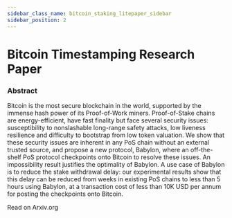 ```yaml
---
sidebar_class_name: bitcoin_staking_litepaper_sidebar
sidebar_position: 2
---
```



# Bitcoin Timestamping Research Paper

### Abstract

Bitcoin is the most secure blockchain in the world,
supported by the immense hash power of its Proof-of-Work
miners. Proof-of-Stake chains are energy-efficient, have fast
finality but face several security issues: susceptibility to nonslashable long-range safety attacks, low liveness resilience and
difficulty to bootstrap from low token valuation. We show that
these security issues are inherent in any PoS chain without an
external trusted source, and propose a new protocol, Babylon,
where an off-the-shelf PoS protocol checkpoints onto Bitcoin to
resolve these issues. An impossibility result justifies the optimality
of Babylon. A use case of Babylon is to reduce the stake
withdrawal delay: our experimental results show that this delay
can be reduced from weeks in existing PoS chains to less than
5 hours using Babylon, at a transaction cost of less than 10K
USD per annum for posting the checkpoints onto Bitcoin.


<Link
  to="https://arxiv.org/pdf/2207.08392"
>
    Read on Arxiv.org
</Link>